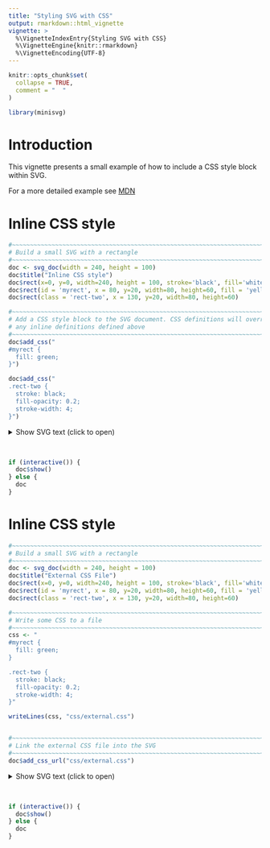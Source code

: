 ```yaml
---
title: "Styling SVG with CSS"
output: rmarkdown::html_vignette
vignette: >
  %\VignetteIndexEntry{Styling SVG with CSS}
  %\VignetteEngine{knitr::rmarkdown}
  %\VignetteEncoding{UTF-8}
---
```


```r
knitr::opts_chunk$set(
  collapse = TRUE,
  comment = "  "
)
```

```r
library(minisvg)
```

Introduction
==============================================================================

This vignette presents a small example of how to include a CSS style block within
SVG.

For a more detailed example see [MDN](https://developer.mozilla.org/en-US/docs/Web/SVG/Tutorial/SVG_and_CSS)



Inline CSS style
==============================================================================

```r
#~~~~~~~~~~~~~~~~~~~~~~~~~~~~~~~~~~~~~~~~~~~~~~~~~~~~~~~~~~~~~~~~~~~~~~~~~~~~~
# Build a small SVG with a rectangle
#~~~~~~~~~~~~~~~~~~~~~~~~~~~~~~~~~~~~~~~~~~~~~~~~~~~~~~~~~~~~~~~~~~~~~~~~~~~~~
doc <- svg_doc(width = 240, height = 100)
doc$title("Inline CSS style")
doc$rect(x=0, y=0, width=240, height = 100, stroke='black', fill='white', stroke_width = 1)
doc$rect(id = 'myrect', x = 80, y=20, width=80, height=60, fill = 'yellow')
doc$rect(class = 'rect-two', x = 130, y=20, width=80, height=60)

#~~~~~~~~~~~~~~~~~~~~~~~~~~~~~~~~~~~~~~~~~~~~~~~~~~~~~~~~~~~~~~~~~~~~~~~~~~~~~
# Add a CSS style block to the SVG document. CSS definitions will override
# any inline definitions defined above
#~~~~~~~~~~~~~~~~~~~~~~~~~~~~~~~~~~~~~~~~~~~~~~~~~~~~~~~~~~~~~~~~~~~~~~~~~~~~~
doc$add_css("
#myrect {
  fill: green;
}")

doc$add_css("
.rect-two {
  stroke: black;
  fill-opacity: 0.2;
  stroke-width: 4;
}")

```


<details closed>
<summary> Show SVG text (click to open) </summary>
```r
print(doc)
```
</details> <br />

```r
if (interactive()) {
  doc$show()
} else {
  doc
}
```





Inline CSS style
==============================================================================

```r
#~~~~~~~~~~~~~~~~~~~~~~~~~~~~~~~~~~~~~~~~~~~~~~~~~~~~~~~~~~~~~~~~~~~~~~~~~~~~~
# Build a small SVG with a rectangle
#~~~~~~~~~~~~~~~~~~~~~~~~~~~~~~~~~~~~~~~~~~~~~~~~~~~~~~~~~~~~~~~~~~~~~~~~~~~~~
doc <- svg_doc(width = 240, height = 100)
doc$title("External CSS File")
doc$rect(x=0, y=0, width=240, height = 100, stroke='black', fill='white', stroke_width = 1)
doc$rect(id = 'myrect', x = 80, y=20, width=80, height=60, fill = 'yellow')
doc$rect(class = 'rect-two', x = 130, y=20, width=80, height=60)

#~~~~~~~~~~~~~~~~~~~~~~~~~~~~~~~~~~~~~~~~~~~~~~~~~~~~~~~~~~~~~~~~~~~~~~~~~~~~~
# Write some CSS to a file
#~~~~~~~~~~~~~~~~~~~~~~~~~~~~~~~~~~~~~~~~~~~~~~~~~~~~~~~~~~~~~~~~~~~~~~~~~~~~~
css <- "
#myrect {
  fill: green;
}

.rect-two {
  stroke: black;
  fill-opacity: 0.2;
  stroke-width: 4;
}"

writeLines(css, "css/external.css")


#~~~~~~~~~~~~~~~~~~~~~~~~~~~~~~~~~~~~~~~~~~~~~~~~~~~~~~~~~~~~~~~~~~~~~~~~~~~~~
# Link the external CSS file into the SVG
#~~~~~~~~~~~~~~~~~~~~~~~~~~~~~~~~~~~~~~~~~~~~~~~~~~~~~~~~~~~~~~~~~~~~~~~~~~~~~
doc$add_css_url("css/external.css")
```


<details closed>
<summary> Show SVG text (click to open) </summary>
```r
print(doc)
```
</details> <br />

```r
if (interactive()) {
  doc$show()
} else {
  doc
}
```




